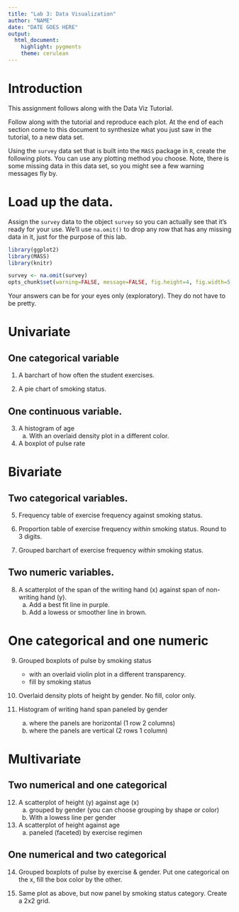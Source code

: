 ```yaml
---
title: "Lab 3: Data Visualization"
author: "NAME"
date: "DATE GOES HERE"
output: 
  html_document: 
    highlight: pygments
    theme: cerulean
---
```


# Introduction
This assignment follows along with the Data Viz Tutorial. 

Follow along with the tutorial and reproduce each plot. At the end of 
each section come to this document to synthesize what you just saw in
the tutorial, to a new data set. 

Using the `survey` data set that is built into the `MASS` package
in `R`, create the following plots. You can use any plotting method you
choose. Note, there is some missing data in this data set, so you might see
a few warning messages fly by. 

# Load up the data.
Assign the `survey` data to the object `survey` so you can actually see
that it's ready for your use. We'll use `na.omit()` to drop any row that has
any missing data in it, just for the purpose of this lab. 
```r
library(ggplot2)
library(MASS)
library(knitr)

survey <- na.omit(survey)
opts_chunk$set(warning=FALSE, message=FALSE, fig.height=4, fig.width=5, fig.align='center') 
```

Your answers can be for your eyes only (exploratory). They do not have to be pretty. 


# Univariate

## One categorical variable

1.  A barchart of how often the student exercises. 



2. A pie chart of smoking status. 


## One continuous variable. 

3. A histogram of age
    a.  With an overlaid density plot in a different color.

4. A boxplot of pulse rate



# Bivariate

## Two categorical variables. 

5. Frequency table of exercise frequency against smoking status. 



6. Proportion table of exercise frequency _within_ smoking status. Round to 3 digits. 


7. Grouped barchart of exercise frequency _within_ smoking status. 



## Two numeric variables. 

8. A scatterplot of the span of the writing hand (x) against span
   of non-writing hand (y). 
    a. Add a best fit line in purple.
    b. Add a lowess or smoother line in brown. 
    

# One categorical and one numeric

9. Grouped boxplots of pulse by smoking status 
    - with an overlaid violin plot in a different transparency. 
    - fill by smoking status



10. Overlaid density plots of height by gender. No fill, color only.  


11. Histogram of writing hand span paneled by gender
     a. where the panels are horizontal (1 row 2 columns)
     b. where the panels are vertical (2 rows 1 column)

# Multivariate

## Two numerical and one categorical

12. A scatterplot of height (y) against age (x)
    a. grouped by gender (you can choose grouping by shape or color)
    b. With a lowess line per gender
    

13. A scatterplot of height against age
    a. paneled (faceted) by exercise regimen


## One numerical and two categorical

14. Grouped boxplots of pulse by exercise & gender. Put one categorical on the x, fill the box color by the other. 
  

15. Same plot as above, but now panel by smoking status category. Create a 2x2 grid. 



